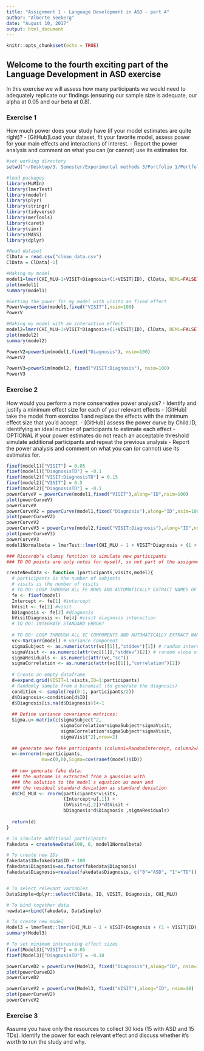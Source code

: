 ```yaml
---
title: "Assignment 1 - Language Development in ASD - part 4"
author: "Alberte Seeberg"
date: "August 10, 2017"
output: html_document
---
```


```r
knitr::opts_chunk$set(echo = TRUE)
```

## Welcome to the fourth exciting part of the Language Development in ASD exercise

In this exercise we will assess how many participants we would need to adequately replicate our findings (ensuring our sample size is adequate, our alpha at 0.05 and our beta at 0.8).

### Exercise 1

How much power does your study have (if your model estimates are quite right)?
- [GitHub]Load your dataset, fit your favorite model, assess power for your main effects and interactions of interest.
- Report the power analysis and comment on what you can (or cannot) use its estimates for.

```r
#set working directory
setwd("~/Desktop/3. Semester/Experimental methods 3/Portfolio 1/Portfolio 1")

#load packages
library(MuMIn)
library(lmerTest)
library(modelr)
library(plyr)
library(stringr)
library(tidyverse)
library(merTools)
library(caret)
library(simr)
library(MASS)
library(dplyr)

#Read dataset
ClData = read.csv("clean_data.csv")
ClData = ClData[-1]

#Making my model
model1=lmer(CHI_MLU~1+VISIT+Diagnosis+(1+VISIT|ID), ClData, REML=FALSE)
plot(model1)
summary(model1)

#Getting the power for my model with visits as fixed effect
PowerV=powerSim(model1,fixed("VISIT"),nsim=100)
PowerV

#Making my model with an interaction effect
model2=lmer(CHI_MLU~1+VISIT*Diagnosis+(1+VISIT|ID), ClData, REML=FALSE)
plot(model2)
summary(model2)

PowerV2=powerSim(model1,fixed("Diagnosis"), nsim=100)
PowerV2

PowerV3=powerSim(model2, fixed("VISIT:Diagnosis"), nsim=100)
PowerV3


```

### Exercise 2

How would you perform a more conservative power analysis?
- Identify and justify a minimum effect size for each of your relevant effects
- [GitHub] take the model from exercise 1 and replace the effects with the minimum effect size that you'd accept.
- [GitHub] assess the power curve by Child.ID, identifying an ideal number of participants to estimate each effect
- OPTIONAL if your power estimates do not reach an acceptable threshold simulate additional participants and repeat the previous analysis
- Report the power analysis and comment on what you can (or cannot) use its estimates for.

```r

fixef(model1)["VISIT"] = 0.05
fixef(model1)["DiagnosisTD"] = -0.1
fixef(model2)["VISIT:DiagnosisTD"] = 0.15
fixef(model2)["VISIT"] = 0.5
fixef(model2)["DiagnosisTD"] = -0.1
powerCurveV = powerCurve(model1,fixed("VISIT"),along="ID",nsim=100)
plot(powerCurveV)
powerCurveV
powerCurveV2 = powerCurve(model1,fixed("Diagnosis"),along="ID",nsim=100)
plot(powerCurveV2)
powerCurveV2
powerCurveV3 = powerCurve(model2,fixed("VISIT:Diagnosis"),along="ID",nsim=100)
plot(powerCurveV3)
powerCurveV3
model1Normalbeta = lmerTest::lmer(CHI_MLU ~ 1 + VISIT*Diagnosis + (1 + VISIT|ID), ClData, REML = FALSE)

### Riccardo's clumsy function to simulate new participants
### TO DO points are only notes for myself, so not part of the assignment

createNewData <- function (participants,visits,model){
  # participants is the number of subjects
  # visits is the number of visits
  # TO DO: LOOP THROUGH ALL FE ROWS AND AUTOMATICALLY EXTRACT NAMES OF FIXED EFFECTS AND ESTIMATES
  fe <- fixef(model)
  Intercept <- fe[1] #intercept
  bVisit <- fe[2] #visit
  bDiagnosis <- fe[3] #diagnosis
  bVisitDiagnosis <- fe[4] #visit diagnosis interaction
  # TO DO: INTEGRATE STANDARD ERROR?
  
  # TO DO: LOOP THROUGH ALL VC COMPONENTS AND AUTOMATICALLY EXTRACT NAMES OF EFFECTS AND ESTIMATES
  vc<-VarCorr(model) # variance component
  sigmaSubject <- as.numeric(attr(vc[[1]],"stddev")[1]) # random intercept by subject
  sigmaVisit <- as.numeric(attr(vc[[1]],"stddev")[2]) # random slope of visit over subject
  sigmaResiduals <- as.numeric(attr(vc,"sc"))
  sigmaCorrelation <- as.numeric(attr(vc[[1]],"correlation")[2])
  
  # Create an empty dataframe
  d=expand.grid(VISIT=1:visits,ID=1:participants)
  # Randomly sample from a binomial (to generate the diagnosis)
  condition <- sample(rep(0:1, participants/2))
  d$Diagnosis<-condition[d$ID]
  d$Diagnosis[is.na(d$Diagnosis)]<-1
  
  ## Define variance covariance matrices:
  Sigma.u<-matrix(c(sigmaSubject^2,
                    sigmaCorrelation*sigmaSubject*sigmaVisit,
                    sigmaCorrelation*sigmaSubject*sigmaVisit,
                    sigmaVisit^2),nrow=2)
  
  ## generate new fake participants (column1=RandomIntercept, column2=RandomSlope)
  u<-mvrnorm(n=participants,
             mu=c(0,0),Sigma=cov(ranef(model)$ID))
  
  ## now generate fake data:
  ### the outcome is extracted from a gaussian with
  ### the solution to the model's equation as mean and
  ### the residual standard deviation as standard deviation 
  d$CHI_MLU <- rnorm(participants*visits,
                     (Intercept+u[,1]) +
                     (bVisit+u[,2])*d$Visit + 
                     bDiagnosis*d$Diagnosis ,sigmaResiduals)  
  
  return(d)
}

# To simulate additional participants 
fakedata = createNewData(100, 6, model1Normalbeta)

# To create new IDs
fakedata$ID=fakedata$ID + 100
fakedata$Diagnosis=as.factor(fakedata$Diagnosis)
fakedata$Diagnosis=revalue(fakedata$Diagnosis, c("0"="ASD", "1"="TD"))


# To select relevant variables
DataSimple=dplyr::select(ClData, ID, VISIT, Diagnosis, CHI_MLU)

# To bind together data
newdata=rbind(fakedata, DataSimple)

# To create new model
Model3 = lmerTest::lmer(CHI_MLU ~ 1 + VISIT+Diagnosis + (1 + VISIT|ID), newdata, REML = FALSE)
summary(Model3)

# To set minimum interesting effect sizes
fixef(Model3)["VISIT"] = 0.05
fixef(Model3)["DiagnosisTD"] = -0.10

powerCurveD2 = powerCurve(Model3, fixed("Diagnosis"),along="ID", nsim=10)
plot(powerCurveD2)
powerCurveD2

powerCurveV2 = powerCurve(Model3, fixed("VISIT"),along="ID", nsim=10)
plot(powerCurveV2)
powerCurveV2

```


### Exercise 3

Assume you have only the resources to collect 30 kids (15 with ASD and 15 TDs). Identify the power for each relevant effect and discuss whether it's worth to run the study and why.


